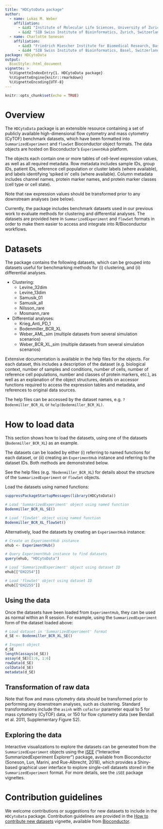 ```yaml
---
title: "HDCytoData package"
author: 
  - name: Lukas M. Weber
    affiliation: 
      - &id1 "Institute of Molecular Life Sciences, University of Zurich, Zurich, Switzerland"
      - &id2 "SIB Swiss Institute of Bioinformatics, Zurich, Switzerland"
  - name: Charlotte Soneson
    affiliation: 
      - &id3 "Friedrich Miescher Institute for Biomedical Research, Basel, Switzerland"
      - &id4 "SIB Swiss Institute of Bioinformatics, Basel, Switzerland"
package: HDCytoData
output: 
  BiocStyle::html_document
vignette: >
  %\VignetteIndexEntry{1. HDCytoData package}
  %\VignetteEngine{knitr::rmarkdown}
  %\VignetteEncoding{UTF-8}
---
```


```r
knitr::opts_chunk$set(echo = TRUE)
```



# Overview

The `HDCytoData` package is an extensible resource containing a set of publicly available high-dimensional flow cytometry and mass cytometry (CyTOF) benchmark datasets, which have been formatted into `SummarizedExperiment` and `flowSet` Bioconductor object formats. The data objects are hosted on Bioconductor's `ExperimentHub` platform.

The objects each contain one or more tables of cell-level expression values, as well as all required metadata. Row metadata includes sample IDs, group IDs, patient IDs, reference cell population or cluster labels (where available), and labels identifying 'spiked in' cells (where available). Column metadata includes channel names, protein marker names, and protein marker classes (cell type or cell state).

Note that raw expression values should be transformed prior to any downstream analyses (see below).

Currently, the package includes benchmark datasets used in our previous work to evaluate methods for clustering and differential analyses. The datasets are provided here in `SummarizedExperiment` and `flowSet` formats in order to make them easier to access and integrate into R/Bioconductor workflows.



# Datasets

The package contains the following datasets, which can be grouped into datasets useful for benchmarking methods for (i) clustering, and (ii) differential analyses.

- Clustering:
    - Levine_32dim
    - Levine_13dim
    - Samusik_01
    - Samusik_all
    - Nilsson_rare
    - Mosmann_rare

- Differential analyses:
    - Krieg_Anti_PD_1
    - Bodenmiller_BCR_XL
    - Weber_AML_sim (multiple datasets from several simulation scenarios)
    - Weber_BCR_XL_sim (multiple datasets from several simulation scenarios)

Extensive documentation is available in the help files for the objects. For each dataset, this includes a description of the dataset (e.g. biological context, number of samples and conditions, number of cells, number of reference cell populations, number and classes of protein markers, etc.), as well as an explanation of the object structures, details on accessor functions required to access the expression tables and metadata, and references to original data sources.

The help files can be accessed by the dataset names, e.g. `?Bodenmiller_BCR_XL` or `help(Bodenmiller_BCR_XL)`.



# How to load data

This section shows how to load the datasets, using one of the datasets (`Bodenmiller_BCR_XL`) as an example.

The datasets can be loaded by either (i) referring to named functions for each dataset, or (ii) creating an `ExperimentHub` instance and referring to the dataset IDs. Both methods are demonstrated below.

See the help files (e.g. `?Bodenmiller_BCR_XL`) for details about the structure of the `SummarizedExperiment` or `flowSet` objects.

Load the datasets using named functions:

```r
suppressPackageStartupMessages(library(HDCytoData))

# Load 'SummarizedExperiment' object using named function
Bodenmiller_BCR_XL_SE()

# Load 'flowSet' object using named function
Bodenmiller_BCR_XL_flowSet()
```


Alternatively, load the datasets by creating an `ExperimentHub` instance:

```r
# Create an ExperimentHub instance
ehub <- ExperimentHub()

# Query ExperimentHub instance to find datasets
query(ehub, "HDCytoData")

# Load 'SummarizedExperiment' object using dataset ID
ehub[["EH2254"]]

# Load 'flowSet' object using dataset ID
ehub[["EH2255"]]
```


## Using the data

Once the datasets have been loaded from `ExperimentHub`, they can be used as normal within an R session. For example, using the `SummarizedExperiment` form of the dataset loaded above:

```r
# Load dataset in 'SummarizedExperiment' format
d_SE <- Bodenmiller_BCR_XL_SE()

# Inspect object
d_SE
length(assays(d_SE))
assay(d_SE)[1:6, 1:6]
rowData(d_SE)
colData(d_SE)
metadata(d_SE)
```


## Transformation of raw data

Note that flow and mass cytometry data should be transformed prior to performing any downstream analyses, such as clustering. Standard transformations include the `asinh` with `cofactor` parameter equal to 5 for mass cytometry (CyTOF) data, or 150 for flow cytometry data (see Bendall et al. 2011, Supplementary Figure S2).


## Exploring the data

Interactive visualizations to explore the datasets can be generated from the `SummarizedExperiment` objects using the [iSEE](http://bioconductor.org/packages/iSEE) ("Interactive SummarizedExperiment Explorer") package, available from Bioconductor (Soneson, Lun, Marini, and Rue-Albrecht, 2018), which provides a Shiny-based graphical user interface to explore single-cell datasets stored in the `SummarizedExperiment` format. For more details, see the `iSEE` package vignettes.



# Contribution guidelines

We welcome contributions or suggestions for new datasets to include in the `HDCytoData` package. Contribution guidelines are provided in the [How to contribute new datasets](http://bioconductor.org/packages/release/data/experiment/vignettes/HDCytoData/inst/doc/How_to_contribute_new_datasets.html) vignette, available from [Bioconductor](http://bioconductor.org/packages/HDCytoData).



